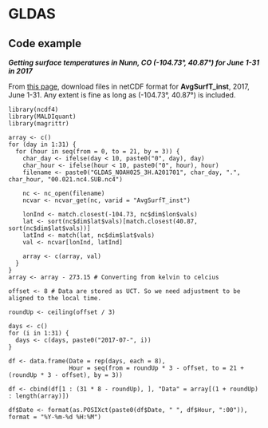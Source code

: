 # GLDAS


## Code example

***Getting surface temperatures in Nunn, CO (-104.73°, 40.87°) for June 1-31 in 2017***

From [this page](https://disc.gsfc.nasa.gov/datasets/GLDAS_NOAH025_3H_2.1/summary?keywords=GLDAS),
download files in netCDF format for **AvgSurfT_inst**, 2017, June 1-31.
Any extent is fine as long as (-104.73°, 40.87°) is included.

```
library(ncdf4)
library(MALDIquant)
library(magrittr)

array <- c()
for (day in 1:31) {
  for (hour in seq(from = 0, to = 21, by = 3)) {
    char_day <- ifelse(day < 10, paste0("0", day), day)
    char_hour <- ifelse(hour < 10, paste0("0", hour), hour)
    filename <- paste0("GLDAS_NOAH025_3H.A201701", char_day, ".", char_hour, "00.021.nc4.SUB.nc4")

    nc <- nc_open(filename)
    ncvar <- ncvar_get(nc, varid = "AvgSurfT_inst")

    lonInd <- match.closest(-104.73, nc$dim$lon$vals)
    lat <- sort(nc$dim$lat$vals)[match.closest(40.87, sort(nc$dim$lat$vals))]
    latInd <- match(lat, nc$dim$lat$vals)
    val <- ncvar[lonInd, latInd]

    array <- c(array, val)
  }
}
array <- array - 273.15 # Converting from kelvin to celcius

offset <- 8 # Data are stored as UCT. So we need adjustment to be aligned to the local time.

roundUp <- ceiling(offset / 3)

days <- c()
for (i in 1:31) {
  days <- c(days, paste0("2017-07-", i))
}

df <- data.frame(Date = rep(days, each = 8),
                 Hour = seq(from = roundUp * 3 - offset, to = 21 + (roundUp * 3 - offset), by = 3))

df <- cbind(df[1 : (31 * 8 - roundUp), ], "Data" = array[(1 + roundUp) : length(array)])

df$Date <- format(as.POSIXct(paste0(df$Date, " ", df$Hour, ":00")), format = "%Y-%m-%d %H:%M")
```
